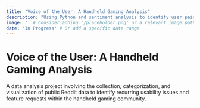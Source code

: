 ```yaml
---
title: "Voice of the User: A Handheld Gaming Analysis"
description: "Using Python and sentiment analysis to identify user pain points and product opportunities from r/Handhelds community discussions."
image: '' # Consider adding '/placeholder.png' or a relevant image path
date: 'In Progress' # Or add a specific date range
---
```


# Voice of the User: A Handheld Gaming Analysis

A data analysis project involving the collection, categorization, and visualization of public Reddit data to identify recurring usability issues and feature requests within the handheld gaming community.
